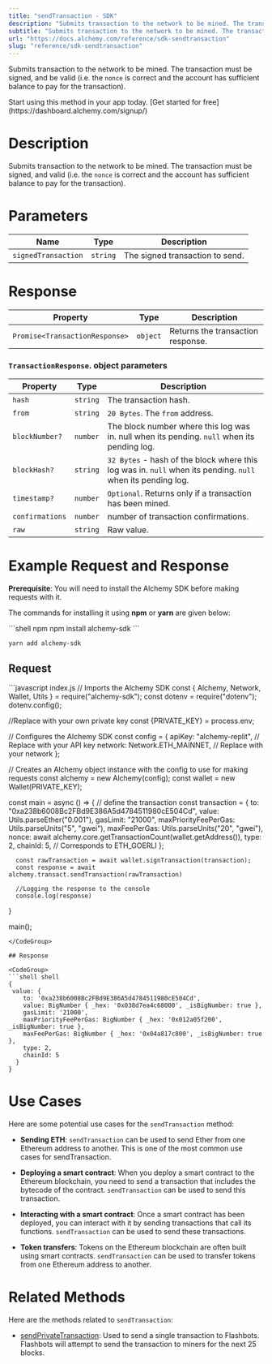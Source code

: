 ```yaml
---
title: "sendTransaction - SDK"
description: "Submits transaction to the network to be mined. The transaction must be signed, and be valid (i.e. the nonce is correct and the account has sufficient balance to pay for the transaction)."
subtitle: "Submits transaction to the network to be mined. The transaction must be signed, and be valid (i.e. the nonce is correct and the account has sufficient balance to pay for the transaction)."
url: "https://docs.alchemy.com/reference/sdk-sendtransaction"
slug: "reference/sdk-sendtransaction"
---
```


Submits transaction to the network to be mined. The transaction must be signed, and be valid (i.e. the `nonce` is correct and the account has sufficient balance to pay for the transaction).

<Tip title="Don’t have an API key?" icon="star">
  Start using this method in your app today. [Get started for free](https://dashboard.alchemy.com/signup/)
</Tip>

# Description

Submits transaction to the network to be mined. The transaction must be signed, and valid (i.e. the `nonce` is correct and the account has sufficient balance to pay for the transaction).

# Parameters

| Name                | Type     | Description                     |
| ------------------- | -------- | ------------------------------- |
| `signedTransaction` | `string` | The signed transaction to send. |

# Response

| Property                       | Type     | Description                       |
| ------------------------------ | -------- | --------------------------------- |
| `Promise<TransactionResponse>` | `object` | Returns the transaction response. |

### `TransactionResponse`. object parameters

| Property        | Type     | Description                                                                                                 |
| --------------- | -------- | ----------------------------------------------------------------------------------------------------------- |
| `hash`          | `string` | The transaction hash.                                                                                       |
| `from`          | `string` | `20 Bytes`. The `from` address.                                                                             |
| `blockNumber?`  | `number` | The block number where this log was in. null when its pending. `null` when its pending log.                 |
| `blockHash?`    | `string` | `32 Bytes` - hash of the block where this log was in. `null` when its pending. `null` when its pending log. |
| `timestamp?`    | `number` | `Optional`. Returns only if a transaction has been mined.                                                   |
| `confirmations` | `number` | number of transaction confirmations.                                                                        |
| `raw`           | `string` | Raw value.                                                                                                  |

# Example Request and Response

**Prerequisite**: You will need to install the Alchemy SDK before making requests with it.

The commands for installing it using **npm** or **yarn** are given below:

<CodeGroup>
  ```shell npm
  npm install alchemy-sdk
  ```

  ```shell yarn
  yarn add alchemy-sdk
  ```
</CodeGroup>

## Request

<CodeGroup>
  ```javascript index.js
  // Imports the Alchemy SDK
  const { Alchemy, Network, Wallet, Utils } = require("alchemy-sdk");
  const dotenv = require("dotenv");
  dotenv.config();

  //Replace with your own private key
  const {PRIVATE_KEY} = process.env;

  // Configures the Alchemy SDK
  const config = {
      apiKey: "alchemy-replit", // Replace with your API key
      network: Network.ETH_MAINNET, // Replace with your network
  };

  // Creates an Alchemy object instance with the config to use for making requests
  const alchemy = new Alchemy(config);
  const wallet = new Wallet(PRIVATE_KEY);

  const main = async () => {
      // define the transaction
      const transaction = {
          to: "0xa238b6008Bc2FBd9E386A5d4784511980cE504Cd",
          value: Utils.parseEther("0.001"),
          gasLimit: "21000",
          maxPriorityFeePerGas: Utils.parseUnits("5", "gwei"),
          maxFeePerGas: Utils.parseUnits("20", "gwei"),
          nonce: await alchemy.core.getTransactionCount(wallet.getAddress()),
          type: 2,
          chainId: 5, // Corresponds to ETH_GOERLI
        };

      const rawTransaction = await wallet.signTransaction(transaction);
      const response = await alchemy.transact.sendTransaction(rawTransaction)

      //Logging the response to the console
      console.log(response)
  }

  main();
  ```
</CodeGroup>

## Response

<CodeGroup>
  ```shell shell
  { 
   value: {
      to: '0xa238b6008Bc2FBd9E386A5d4784511980cE504Cd',
      value: BigNumber { _hex: '0x038d7ea4c68000', _isBigNumber: true },
      gasLimit: '21000',
      maxPriorityFeePerGas: BigNumber { _hex: '0x012a05f200', _isBigNumber: true },
      maxFeePerGas: BigNumber { _hex: '0x04a817c800', _isBigNumber: true },
      type: 2,
      chainId: 5
    }
  }
  ```
</CodeGroup>

# Use Cases

Here are some potential use cases for the `sendTransaction` method:

* **Sending ETH**: `sendTransaction` can be used to send Ether from one Ethereum address to another. This is one of the most common use cases for sendTransaction.

* **Deploying a smart contract**: When you deploy a smart contract to the Ethereum blockchain, you need to send a transaction that includes the bytecode of the contract. `sendTransaction` can be used to send this transaction.

* **Interacting with a smart contract**: Once a smart contract has been deployed, you can interact with it by sending transactions that call its functions. `sendTransaction` can be used to send these transactions.

* **Token transfers**: Tokens on the Ethereum blockchain are often built using smart contracts. `sendTransaction` can be used to transfer tokens from one Ethereum address to another.

# Related Methods

Here are the methods related to `sendTransaction`:

* [sendPrivateTransaction](/reference/sendprivatetransaction-sdk): Used to send a single transaction to Flashbots. Flashbots will attempt to send the transaction to miners for the next 25 blocks.

